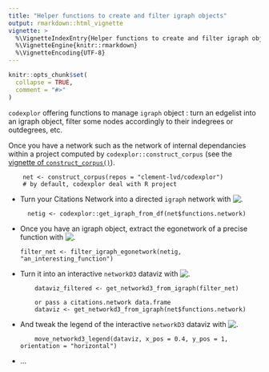 ```yaml
---
title: "Helper functions to create and filter igraph objects"
output: rmarkdown::html_vignette
vignette: >
  %\VignetteIndexEntry{Helper functions to create and filter igraph objects}
  %\VignetteEngine{knitr::rmarkdown}
  %\VignetteEncoding{UTF-8}
---
```


```r
knitr::opts_chunk$set(
  collapse = TRUE,
  comment = "#>"
)
```

`codexplor` offering functions to manage `igraph` object : turn an edgelist into an igraph object, filter some nodes accordingly to their indegrees or outdegrees, etc. 

Once you have a network such as the network of internal dependancies within a project computed by `codexplor::construct_corpus` (see the [vignette of `construct_corpus()`](https://clement-lvd.github.io/codexplor/articles/vignette_construct_corpus.html)).

        net <- construct_corpus(repos = "clement-lvd/codexplor")
        # by default, codexplor deal with R project

        

- Turn your Citations Network into a directed `igraph`  network with ![.](https://img.shields.io/badge/{igraph}-bold?style=flat&logoColor=black&logoSize=2&label=get_igraph_from_df()&labelColor=green&color=black)

        netig <- codexplor::get_igraph_from_df(net$functions.network) 
        
- Once you have an igraph object, extract the egonetwork of a precise function with 
![.](https://img.shields.io/badge/{igraph}-bold?style=flat&logoColor=black&logoSize=2&label=filter_igraph_egonetwork()&labelColor=green&color=black)

      filter_net <- filter_igraph_egonetwork(netig, "an_interesting_function")

- Turn it into an interactive `networkD3` dataviz with ![.](https://img.shields.io/badge/{networkD3}-bold?style=flat&logoColor=black&logoSize=2&label=get_networkd3_from_igraph()&labelColor=green&color=black)

          dataviz_filtered <- get_networkd3_from_igraph(filter_net)
          
          or pass a citations.network data.frame
          dataviz <- get_networkd3_from_igraph(net$functions.network)

- And tweak the legend of the interactive `networkD3` dataviz with ![.](https://img.shields.io/badge/{networkD3}-bold?style=flat&logoColor=black&logoSize=2&label=move_networkd3_legend()&labelColor=green&color=black)

          move_networkd3_legend(dataviz, x_pos = 0.4, y_pos = 1, orientation = "horizontal")

- ...
